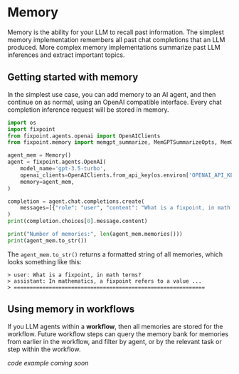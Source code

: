 # Memory

Memory is the ability for your LLM to recall past information. The simplest
memory implementation remembers all past chat completions that an LLM produced.
More complex memory implementations summarize past LLM inferences and extract
important topics.

## Getting started with memory

In the simplest use case, you can add memory to an AI agent, and then continue
on as normal, using an OpenAI compatible interface. Every chat completion
inference request will be stored in memory.

```python
import os
import fixpoint
from fixpoint.agents.openai import OpenAIClients
from fixpoint.memory import memgpt_summarize, MemGPTSummarizeOpts, MemGPTSummaryAgent, Memory

agent_mem = Memory()
agent = fixpoint.agents.OpenAI(
    model_name='gpt-3.5-turbo',
    openai_clients=OpenAIClients.from_api_key(os.environ['OPENAI_API_KEY']),
    memory=agent_mem,
)

completion = agent.chat.completions.create(
    messages=[{"role": "user", "content": "What is a fixpoint, in math terms?"}]
)
print(completion.choices[0].message.content)

print("Number of memories:", len(agent_mem.memories()))
print(agent_mem.to_str())
```

The `agent_mem.to_str()` returns a formatted string of all memories, which looks
something like this:

```text
> user: What is a fixpoint, in math terms?
> assistant: In mathematics, a fixpoint refers to a value ...
> ============================================================
```


## Using memory in workflows

If you LLM agents within a **workflow**, then all memories are stored for the
workflow. Future workflow steps can query the memory bank for memories from
earlier in the workflow, and filter by agent, or by the relevant task or step
within the workflow.

_code example coming soon_
